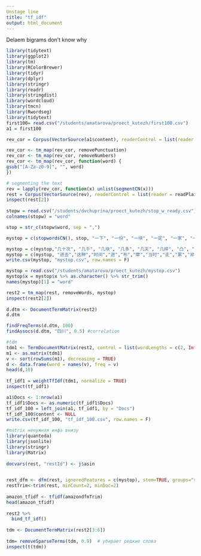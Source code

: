```yaml
--- 
Unstage line	
title: "tf_idf"
output: html_document
---
```

Delaem bigrams don't know why

```r
library(tidytext)
library(ggplot2)
library(tm)
library(RColorBrewer)
library(tidyr)
library(dplyr)
library(stringr)
library(readr)
library(stringdist)
library(wordcloud)
library(tmcn)
library(Rwordseg)
library(tidytext)
first100= read.csv("/students/amatarova/proect_kutezh/first100.csv")
a1 = first100

rev_cor = Corpus(VectorSource(a1$content), readerControl = list(reader = readPlain, language = "cn"))

rev_cor <- tm_map(rev_cor, removePunctuation)
rev_cor <- tm_map(rev_cor, removeNumbers)
rev_cor <- tm_map(rev_cor, function(word) {
gsub("[A-Za-z0-9]", "", word)
})

# segmenting the text
rev = lapply(rev_cor, function(x) unlist(segmentCN(x)))
rest = Corpus(VectorSource(rev), readerControl = list(reader = readPlain, encoding = "UTF-8", language = "cn"))
inspect(rest[2])
 
stopw = read.csv("/students/dvchuprina/proect_kutezh/stop_w_ready.csv")
colnames(stopw) = "word"

stop = str_c(stopw$word, sep = ",")

mystop = c(stopwordsCN(), stop, "一下", "一份", "一块", "一定", "一家", "一层", "一年", "一张", "一次", "一点", "一碗", "一种", "一起", "一边", "一两片", "一个多", "一元", "一共", "一半一半", "一口", "一句", "一向", "一堆", "一墙之隔", "一批", "一把", "一斤", "一模一样", "一点点", "一瓶", "一盘", "一篇", "一群", "一致", "一行", "一道", "一间", "一阵", "一阵", "一遍", "丁", "上来", "上班", "上面", "下次", "不", "不同", "不少", "不知", "不能", "不错", "天", "很多","现", "买", "值得","可能","看到", "经常", "里", "面", "加", "附近", "里面", "事", "两", "中午", "两个", "两种", "个人", "之前", "以前", "以后", "前", "卖", "对面", "没", "没有", "这家", "这", "家", "外面", "两层", "几种", "起来", "常常", "吃", "喜欢", "喝", "边上", "份", "他家", "偏", "几个", "几乎", "几次", "出", "吃饭", "刚", "后来", "听", "回", "回来", "地方", "太", "朋友", "门", "门口", "层", "丢", "七十", "三个", "三四十", "三次", "三碗", "上去", "上次", "下去", "下来", "下降", "下面", "下饭", "不上了", "不住", "不准", "不够", "不大不小", "不易", "不用", "不知道了", "不算", "不要", "专", "专业", "专人", "两块", "两年", "两样", "两次", "两碗", "两面块", "丫头", "中等", "中间", "临时", "丸", "为主", "主要", "主题", "主食", "久", "之后", "乍", "九次", "也许", "习惯性", "二楼", "五份", "五块", "五种", "交叉口", "交涉", "交通", "人均", "人士", "人气", "什么时候","今天", "份量", "仿佛", "优缺点", "传统", "估计", "伴", "似", "似乎", "位", "位子", "位置", "住", "体现", "俗", "保", "倒", "倒是", "倒腾", "倒闭", "值", "做饭", "停", "停车", "停车位", "偶尔", "偶然", "元", "先", "先是", "光", "光顾", "入冬", "全", "八卦", "公", "公司", "关系", "其实", "具有", "再也", "写", "决定", "准备", "准确", "凑", "凑合", "几分钟", "几十年")

mystop = c(mystop,"几十次", "几千", "几块", "几多", "几天", "几样", "凸", "出入", "分享", "分量", "切", "划算", "列为", "刚吃完", "初一", "制止", "刷", "前前后后", "前台", "前面", "办", "办公桌", "功", "加上", "加入", "十一", "十八块", "十字路口", "十次", "半", "半圆", "半天", "半左右", "半截", "单一", "单人", "单位", "印象", "压阵", "原因", "原来", "去呀", "去掉", "参加", "参观", "及时", "反", "反正", "反馈", "发", "发展", "发现", "发生", "发言", "受", "口", "句", "台", "吃啊", "同样", "名字", "听说", "吹", "告诉", "周", "周围", "呼", "品", "品吧", "品种", "响应", "哈哈哈哈哈", "哗啦", "唠叨", "唯一", "喉", "喔", "喝多了", "嗓子", "嗜", "嘟囔", "噔", "器皿", "嚼", "四五个", " 四十多", "四周", "回去", "回头", "一个点", "一半", "一回", "一盆", "占", "一丝", "一个个", "一会儿", "一位", "一刻", "一周", "一圈", "一天", "一头", "一度", "一座", "一晃", "一杯", "一桌", "一款", "一点一滴", "一点儿", "一片", "一股", "一般吧", "一般啊", "一英寸", "一贯", "一路", "一连串", "一颗", "万分", "三分", "三处", "三户", "上司", "上层", "上楼", "上班族", "上相", "上网", "下功夫", "下雨", "不一定", "不久", "不再" , "不变", "不可", "不大", "不得不", "不明", "不明白", "不知何故", "不管了", "不给看", "不肯", "不能自己", "不论是", "世界", "业务", "两三个", "两两", "两分钟", "两勺", "两口", "两周", "两天", "两家", "两杯", "两滴", "个个", "临街", "主动", "之外", "之间","乐趣", "书", "程度", "突然", "窗", "立", "站", "竟然", "端", "笑", "第一", "第一次", "第三", "第个", "第二次", "第四", "第二", "简直", "算", "算了", "店", "点", "环境", "特别", "比较", "觉得", "服务员", "坐", "少", "总体", "推荐", "差", "感觉", "普通", "真", "挺", "服务", "铁")
mystop = c(mystop, "进去","这种","时间","进","布","摩","当时","走","累","非常","杯","逛","昨天","过来","已经","想","店面","总", "找","区","完","足","楼下","帮","改","送","速度","量","试","特","式","每次","沙","爱","沙发","钱","抹","知道","带","店员","座","老","基本","当日","干","现在", "话", "有点","座位","需要","换","大概","快","没什么","类","态度","装修","不以为然","强制","继续","充足","商","平常")
write.csv(mystop, "mystop.csv", row.names = F)

mystop = read.csv("/students/amatarova/proect_kutezh/mystop.csv")
mystop$x = mystop$x %>% as.character() %>% str_trim()
names(mystop)[1] = "word"

rest2 = tm_map(rest, removeWords, mystop)
inspect(rest2[2])
 
d.dtm <- DocumentTermMatrix(rest2)
d.dtm

findFreqTerms(d.dtm, 100)
findAssocs(d.dtm, "四川", 0.5) #correlation

#tdm
tdm1 <- TermDocumentMatrix(rest2, control = list(wordLengths = c(2, Inf)))
m1 <- as.matrix(tdm1)
v <- sort(rowSums(m1), decreasing = TRUE)
d <- data.frame(word = names(v), freq = v)
head(d,10)
 
tf_idf1 = weightTfIdf(tdm1, normalize = TRUE)
inspect(tf_idf1)

a1$Docs <- 1:nrow(a1)
tf_idf1$Docs <- as.numeric(tf_idf1$Docs)
tf_idf_100 = left_join(a1, tf_idf1, by = "Docs")
tf_idf_100$content <- NULL
write.csv(tf_idf_100, "tf_idf_100.csv", row.names = F)

#matrix ненужная инфа внизу
library(quanteda)
library(jsonlite)
library(stringr)
library(Matrix)
 
docvars(rest, "restId") <- j$asin

 
rest_dfm <- dfm(rest, ignoredFeatures = c(mystop), stem=TRUE, groups="restID")
restTrim<-trim(rest, minCount=2, minDoc=2)
 
amazon_tfidf <- tfidf(amazondfmTrim)
head(amazon_tfidf)
 
rest2 %>% 
  bind_tf_idf()
 
tdm <- DocumentTermMatrix(rest2[3:6])
 
tdm= removeSparseTerms(tdm, 0.9)  # убирает редкие слова 
inspect(t(tdm))
 
```
